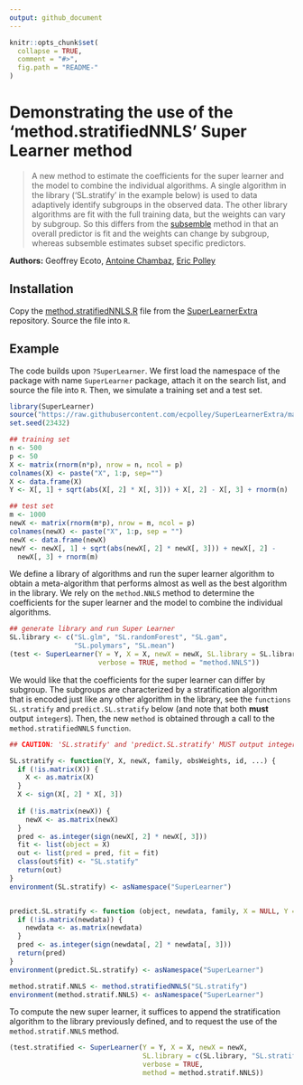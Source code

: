 ```yaml
---
output: github_document
---
```


<!-- README.md is generated from README.Rmd. Please edit that file -->

```r
knitr::opts_chunk$set(
  collapse = TRUE,
  comment = "#>",
  fig.path = "README-"
)
```

# Demonstrating the use of the 'method.stratifiedNNLS' Super Learner method


> A new  method to  estimate the  coefficients for the  super learner  and the
> model  to combine  the  individual  algorithms. A  single  algorithm in  the
> library  ('SL.stratify' in  the example  below) is  used to  data adaptively
> identify subgroups  in the observed  data. The other library  algorithms are
> fit with the  full training data, but  the weights can vary  by subgroup. So
> this   differs  from   the  [subsemble](https://github.com/ledell/subsemble)
> method in  that an overall  predictor is fit and  the weights can  change by
> subgroup, whereas subsemble estimates subset specific predictors.

__Authors:__  Geoffrey Ecoto,  [Antoine Chambaz](https://github.com/achambaz),
[Eric Polley](https://github.com/ecpolley)


## Installation

Copy                                                                       the
[method.stratifiedNNLS.R](https://github.com/ecpolley/SuperLearnerExtra/method/method.stratifiedNNLS.R) 
file                                  from                                 the
[SuperLearnerExtra](https://github.com/ecpolley/SuperLearnerExtra)
repository. Source the file into `R`.

## Example

The code  builds upon  `?SuperLearner`.  We  first load  the namespace  of the
package with  name `SuperLearner` package, attach  it on the search  list, and
source the file into `R`. Then, we simulate a training set and a test set.

```r
library(SuperLearner)
source("https://raw.githubusercontent.com/ecpolley/SuperLearnerExtra/master/method/method.stratifiedNNLS.R")
set.seed(23432)

## training set
n <- 500
p <- 50
X <- matrix(rnorm(n*p), nrow = n, ncol = p)
colnames(X) <- paste("X", 1:p, sep="")
X <- data.frame(X)
Y <- X[, 1] + sqrt(abs(X[, 2] * X[, 3])) + X[, 2] - X[, 3] + rnorm(n)

## test set
m <- 1000
newX <- matrix(rnorm(m*p), nrow = m, ncol = p)
colnames(newX) <- paste("X", 1:p, sep = "")
newX <- data.frame(newX)
newY <- newX[, 1] + sqrt(abs(newX[, 2] * newX[, 3])) + newX[, 2] -
  newX[, 3] + rnorm(m)
```

We  define a  library of  algorithms and  run the  super learner  algorithm to
obtain a meta-algorithm that performs almost  as well as the best algorithm in
the library. We rely on the `method.NNLS` method to determine the coefficients
for the super learner and the model to combine the individual algorithms.

```r
## generate library and run Super Learner
SL.library <- c("SL.glm", "SL.randomForest", "SL.gam",
                "SL.polymars", "SL.mean")
(test <- SuperLearner(Y = Y, X = X, newX = newX, SL.library = SL.library,
                      verbose = TRUE, method = "method.NNLS"))
```

We  would like  that the  coefficients  for the  super learner  can differ  by
subgroup. The subgroups  are characterized by a  stratification algorithm that
is encoded just  like any other algorithm in the  library, see the `functions`
`SL.stratify`  and `predict.SL.stratify`  below (and  note that  both **must**
output `integer`s). Then,  the new `method` is obtained through  a call to the
`method.stratifiedNNLS` `function`.

```r
## CAUTION: 'SL.stratify' and 'predict.SL.stratify' MUST output integers

SL.stratify <- function(Y, X, newX, family, obsWeights, id, ...) {
  if (!is.matrix(X)) {
    X <- as.matrix(X)
  }
  X <- sign(X[, 2] * X[, 3])
  
  if (!is.matrix(newX)) {
    newX <- as.matrix(newX)
  }
  pred <- as.integer(sign(newX[, 2] * newX[, 3]))
  fit <- list(object = X)
  out <- list(pred = pred, fit = fit)
  class(out$fit) <- "SL.statify"
  return(out)
}
environment(SL.stratify) <- asNamespace("SuperLearner")


predict.SL.stratify <- function (object, newdata, family, X = NULL, Y = NULL, ...) {
  if (!is.matrix(newdata)) {
    newdata <- as.matrix(newdata)
  }
  pred <- as.integer(sign(newdata[, 2] * newdata[, 3]))
  return(pred)
}
environment(predict.SL.stratify) <- asNamespace("SuperLearner")

method.stratif.NNLS <- method.stratifiedNNLS("SL.stratify")
environment(method.stratif.NNLS) <- asNamespace("SuperLearner")
```

To compute  the new super  learner, it  suffices to append  the stratification
algorithm to  the library previously  defined, and to  request the use  of the
`method.stratif.NNLS` method.

```r

(test.stratified <- SuperLearner(Y = Y, X = X, newX = newX,
                                 SL.library = c(SL.library, "SL.stratify"),
                                 verbose = TRUE,
                                 method = method.stratif.NNLS))
```

